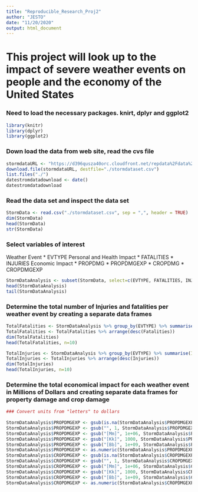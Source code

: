```yaml
---
title: "Reproducible_Research_Proj2"
author: "JESTO"
date: "11/20/2020"
output: html_document
---
```


This project will look up to the impact of severe weather events on people and the economy of the United States
=========================================================================================================

### Need to load the necessary packages.  knirt, dplyr and ggplot2 

```r
library(knitr)
library(dplyr)
library(ggplot2)
```

### Down load the data from web site, read the cvs file 

```r
stormdataURL <- "https://d396qusza40orc.cloudfront.net/repdata%2Fdata%2FStormData.csv.bz2"
download.file(stormdataURL, destfile="./stormdataset.csv")
list.files("./")
datestromdatadownload <- date()
datestromdatadownload
```

### Read the data set and inspect the data set
```r
StormData <- read.csv("./stormdataset.csv", sep = ",", header = TRUE)
dim(StormData)
head(StormData)
str(StormData)

```

### Select variables of interest
Weather Event
        * EVTYPE
Personal and Health Impact
        * FATALITIES
        * INJURIES
Economic Impact
        * PROPDMG
        * PROPDMGEXP
        * CROPDMG
        * CROPDMGEXP
```r
StormDataAnalysis <- subset(StormData, select=c(EVTYPE, FATALITIES, INJURIES, PROPDMG, PROPDMGEXP, CROPDMG, CROPDMGEXP))
head(StormDataAnalysis)
tail(StormDataAnalysis)
```


### Determine the total number of Injuries and fatalities per weather event by creating a separate data frames 
```r
TotalFatalities <- StormDataAnalysis %>% group_by(EVTYPE) %>% summarise(Fatalities=sum(FATALITIES, na.rm = TRUE))
TotalFatalities <- TotalFatalities %>% arrange(desc(Fatalities))
dim(TotalFatalities)
head(TotalFatalities, n=10)

TotalInjuries <- StormDataAnalysis %>% group_by(EVTYPE) %>% summarise(Injuries=sum(INJURIES, na.rm = TRUE))
TotalInjuries <- TotalInjuries %>% arrange(desc(Injuries))
dim(TotalInjuries)
head(TotalInjuries, n=10)
```


### Determine the total economical impact for each weather event in Millions of Dollars and creating separate data frames for property damage and crop damage
```r
### Convert units from "letters" to dollars
 
StormDataAnalysis$PROPDMGEXP <- gsub(is.na(StormDataAnalysis$PROPDMGEXP), 0, StormDataAnalysis$PROPDMGEXP, ignore.case = TRUE) # NA's considered as 0 dollars
StormDataAnalysis$PROPDMGEXP <- gsub("", 1, StormDataAnalysis$PROPDMGEXP, ignore.case = TRUE) # No letter considered as  dollars
StormDataAnalysis$PROPDMGEXP <- gsub("[Mm]", 1e+06, StormDataAnalysis$PROPDMGEXP, ignore.case = TRUE)
StormDataAnalysis$PROPDMGEXP <- gsub("[Kk]", 1000, StormDataAnalysis$PROPDMGEXP, ignore.case = TRUE)
StormDataAnalysis$PROPDMGEXP <- gsub("[Bb]", 1e+09, StormDataAnalysis$PROPDMGEXP, ignore.case = TRUE)
StormDataAnalysis$PROPDMGEXP <- as.numeric(StormDataAnalysis$PROPDMGEXP)
StormDataAnalysis$CROPDMGEXP <- gsub(is.na(StormDataAnalysis$CROPDMGEXP), 0, StormDataAnalysis$CROPDMGEXP, ignore.case = TRUE) # NA's considered as 0 dollars
StormDataAnalysis$CROPDMGEXP <- gsub("", 1, StormDataAnalysis$CROPDMGEXP, ignore.case = TRUE) # No letter considered as  dollars
StormDataAnalysis$CROPDMGEXP <- gsub("[Mm]", 1e+06, StormDataAnalysis$CROPDMGEXP, ignore.case = TRUE)
StormDataAnalysis$CROPDMGEXP <- gsub("[Kk]", 1000, StormDataAnalysis$CROPDMGEXP, ignore.case = TRUE)
StormDataAnalysis$CROPDMGEXP <- gsub("[Bb]", 1e+09, StormDataAnalysis$CROPDMGEXP, ignore.case = TRUE)
StormDataAnalysis$CROPDMGEXP <- as.numeric(StormDataAnalysis$CROPDMGEXP)

```
